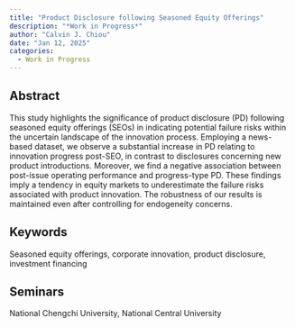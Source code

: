 ```yaml
---
title: "Product Disclosure following Seasoned Equity Offerings"
description: "*Work in Progress*"
author: "Calvin J. Chiou"
date: "Jan 12, 2025"
categories:
  - Work in Progress
---
```


## Abstract

This study highlights the significance of product disclosure (PD) following seasoned equity offerings (SEOs) in indicating potential failure risks within the uncertain landscape of the innovation process. Employing a news-based dataset, we observe a substantial increase in PD relating to innovation progress post-SEO, in contrast to disclosures concerning new product introductions. Moreover, we find a negative association between post-issue operating performance and progress-type PD. These findings imply a tendency in equity markets to underestimate the failure risks associated with product innovation. The robustness of our results is maintained even after controlling for endogeneity concerns.

## Keywords

Seasoned equity offerings, corporate innovation, product disclosure, investment financing

## Seminars

National Chengchi University, National Central University
